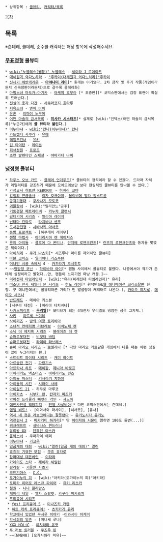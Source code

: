  * 상위항목 : [[쿨뷰티]], [[캐릭터/목록]]
[[목차]]

== 목록 ==
※츤데레, 쿨데레, 순수쿨 캐릭터는 해당 항목에 작성해주세요.
=== [[무표정]]형 쿨뷰티 ===
 * [[wiki:"노블레스(웹툰)" 노블레스]] - [[세이라 J 로이아드]]
 * [[대해원과 와다노하라]] - [["후카미(대해원과 와다노하라)"후카미]]
 * [[신세기 에반게리온]] - '''[[아야나미 레이]]'''[* 원래는 이거였다. 2차 창작 및 후기 작품(게임이라든지 신극장판이라든지)으로 갈수록 쿨데레화]
 * [[마법소녀 마도카☆마기카]] - [[아케미 호무라]] [* 초중반][* 코믹스판에서는 감정 표현이 확실히 드러난다.]
 * [[전설의 용자 다간]] - [[사쿠라코지 호타루]]
 * [[지옥소녀]] - [[엔마 아이]]
 * [[은혼]] - [[이마이 노부메]]
 * [[어떤 마술의 금서목록]] - '''[[미사카 시스터즈]]'''[* 실제로 [wiki:"인덱스(어떤 마술의 금서목록)"누군가]에게 '''쿨 뷰티라 불린다.''']
 * [[이누야샤]] - [[wiki:"칸나(이누야샤)" 칸나]]
 * [[카드캡터 사쿠라]] - [[유에]]
 * [[테일즈런너]] - [[유키]]
 * [[틴 타이탄]] - [[레이븐(DC 코믹스)|레이븐]]
 * [[회색정원]] - [[프로즈]]
 * [[초연 발렌타인 스페셜]] - [[초연 발렌타인 스페셜/메인 히로인#s-11|야마가타 나미]]

=== [[이성#s-1|냉정]]형 쿨뷰티 ===
 * [[하우스 오브 카드]] - [[클레어 언더우드]][* 쿨뷰티의 정석이라 할 수 있겠다. 드라마 자체가 리얼리티를 강조하기 때문에 모에모에보단 보다 현실적인 쿨뷰티를 만나볼 수 있다.]
 * [[가정교사 히트맨 REBORN!]] - [[히바리 쿄야]]
 * [[강철의 연금술사]] - [[리자 호크아이]], [[올리비에 밀라 암스트롱]]
 * [[공각기동대]] - [[쿠사나기 모토코]]
 * [[괴물왕녀]] - [wiki:"릴리안느"공주]
 * [[기동경찰 패트레이버]] - [[카누카 클랜시]]
 * [[길티기어 시리즈]] - [[밀리아 레이지]]
 * [[닌타마 란타로]] - [[타치바나 센조]]
 * [[도서관전쟁]] - [[시바사키 아사코]]
 * [[동방 프로젝트]] - [하쿠레이 레이무]
 * [[렌탈 마법사]] - [[아디리시아 렌 메이저스]]
 * [[룬의 아이들]] - [[클로에 다 폰티나]], [[란지에 로젠크란츠]][* [[란즈미 로젠크란츠]]와 동지들 몇몇은 제외이다.]
 * [[마이히메]] - [[쿠가 나츠키]][* 시즈루나 마이를 제외하면 쿨뷰티]
 * [[마블 코믹스]] - [[매직(마블 코믹스)|일리야나 라스푸틴]]
 * [[머나먼 시공 속에서]] 4 - [[카츠라기 오시히토]]
 * ~~[[명탐정 코난]] - [[하이바라 아이]][* 팬들 사이에서 쿨뷰티로 불렸다. 나중에서야 작가가 츤데레 설정이라고 밝혔다..만, 팬들이 느끼기엔 마냥 캐붕.]~~
 * [[미래전대 타임레인저]] - [wiki:"유리(미래전대 타임레인저)" 유리]
 * [[미소녀 전사 세일러 문 시리즈]] - [[히노 레이]][* 원작만화&[[미소녀 전사 세일러 문 크리스탈|웹 애니메이션 크리스탈판]] 한정. 구 애니판에서는 쿨뷰티하곤 거리가 먼 말괄량이 캐릭터로 나온다.], [[카이오 미치루]], [[메이오 세츠나]]
 * [[반드레드]] - 메이아 키스본
 * [사쿠라 대전] - [마리아 다치바나]
 * [[사커스피리츠]] - '''[[사커스피리츠/섬광 5성#s-1.3|우리엘]]'''[* 모티브가 되는 4대천사 우리엘도 냉엄한 성격 그자체.]
 * [[사키(만화)|사키]] - [[히로세 스미레]]
 * [[사이퍼즈]] - [[밤의 여왕 트리비아]]
 * [[소녀적 연애혁명 러브레보]] - [[이치노세 렌]]
 * [[소닉 더 헤지혹 시리즈]] - [[블레이즈 더 캣]]
 * [[슈퍼로봇대전]] - [[비렛타 바딤]]
 * [[슈퍼로봇대전]] - [[라미아 라브레스]]
 * [[슈퍼 마리오 시리즈]] - [[로젤리나]] [* 다만 마리오 카트같은 게임에서 나올 때는 이런 성질이 많이 누그러지는 편.]
 * [[스트리트 파이터 시리즈]] - [[캐미 화이트]]
 * [[아르슬란 전기]] - [[파랑기스]]
 * [[아르카나 하트]] - [[메이팡]], [[제니아 바로프]]
 * [[아메리카노 엑소더스]] - [[아메리카노 빈즈]]
 * [[아이돌 마스터]] - [[키사라기 치하야]]
 * [[아이들의 시간]] - [[시라이 사에]]
 * [[아이실드 21]] - 히무로 마루코
 * [[아이카츠]] - [[시부키 란]], [[칸자키 미즈키]]
 * [[악마성 드라큘라 빼앗긴 각인]] - [[샤노아]]
 * [[애천사전설 웨딩피치]] - [[엔젤 사루비아]][* 다만 코믹스판에서는 츤데레.]
 * [[엔젤 비트!]] - [이와사와 마사미], [히사코], [유사]
 * [[역시 내 청춘 러브코메디는 잘못됐다]] - [[유키노시타 유키노]]
 * [[역전검사 2]] - [[미카가미 하카리]][* 단 [[아이자와 시몬]]이 얽히면 180도 돌변(...)]
 * [[워크래프트]] - [[실바나스 윈드러너]] 
 * [[유희왕 GX]] - [[텐죠인 아스카]]
 * [[음악소녀]] - 쿠마가이 에리
 * [[이누야샤]] - [[키쿄우]]
 * [[일곱개의 대죄]] - [[wiki:"멀린(일곱 개의 대죄)" 멀린]]
 * [[죠죠의 기묘한 모험]] - [[쿠죠 죠타로]]
 * [[참마대성 데몬베인]] - [[이타콰]]
 * [[카레이도 스타]] - [[레이라 해밀턴]]
 * [[킬라킬]] - [[키류인 사츠키]]
 * [[코드기아스]] - [[C.C.]]
 * [[토가이누의 피]] - [wiki:"아키라(토가이누의 피)"아키라]
 * [[토미카 히어로 레스큐 파이어]] - [[유키 리츠카]]
 * [[철권]] - [[니나 윌리암스]]
 * [[페어리 테일]] - [[엘자 스칼렛]], [[카구라 미카즈치]]
 * [[프리큐어 시리즈]]
  * [[Yes! 프리큐어 5]] - [[미나즈키 카렌]]
  * [[하트 캐치 프리큐어!]] - [[츠키카게 유리]]
 * [[학교에서 있었던 무서운 이야기]] -[[이와시타 아케미]]
 * [[학생회의 일존]] - [미나세 루나]
 * [[XXX HOLiC]] - [[이치하라 유코]]
 * [[투 러브 트러블]] - [[쿠죠우 린]]
 * ~~[NMB48] [오가사와라 마유]~~
